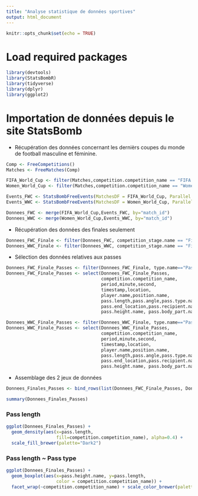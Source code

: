 ```yaml
---
title: "Analyse statistique de données sportives"
output: html_document
---
```


```r
knitr::opts_chunk$set(echo = TRUE)
```

# Load required packages

```r
library(devtools)
library(StatsBombR)
library(tidyverse)
library(dplyr)
library(ggplot2)
```

# Importation de données depuis le site  **StatsBomb**

- Récupération des données concernant les dernièrs coupes du monde de football masculine et féminine.

```r
Comp <- FreeCompetitions()
Matches <- FreeMatches(Comp)

FIFA_World_Cup <- filter(Matches,competition.competition_name == "FIFA World Cup")
Women_World_Cup <- filter(Matches,competition.competition_name == "Women's World Cup")

Events_FWC <- StatsBombFreeEvents(MatchesDF = FIFA_World_Cup, Parallel = T)
Events_WWC <- StatsBombFreeEvents(MatchesDF = Women_World_Cup, Parallel = T)
```
```r
Donnees_FWC <- merge(FIFA_World_Cup,Events_FWC, by="match_id")
Donnees_WWC <- merge(Women_World_Cup,Events_WWC, by="match_id")
```

- Récupération des données des finales seulement

```r
Donnees_FWC_Finale <- filter(Donnees_FWC, competition_stage.name == "Final")
Donnees_WWC_Finale <- filter(Donnees_WWC, competition_stage.name == "Final")
```

- Sélection des données relatives aux passes

```r
Donnees_FWC_Finale_Passes <- filter(Donnees_FWC_Finale, type.name=="Pass")
Donnees_FWC_Finale_Passes <- select(Donnees_FWC_Finale_Passes,
                                    competition.competition_name,
                                    period,minute,second,
                                    timestamp,location,
                                    player.name,position.name,
                                    pass.length,pass.angle,pass.type.name,
                                    pass.end_location,pass.recipient.name,
                                    pass.height.name, pass.body_part.name)  

Donnees_WWC_Finale_Passes <- filter(Donnees_WWC_Finale, type.name=="Pass")
Donnees_WWC_Finale_Passes <- select(Donnees_WWC_Finale_Passes,
                                    competition.competition_name,
                                    period,minute,second,
                                    timestamp,location,
                                    player.name,position.name,
                                    pass.length,pass.angle,pass.type.name,
                                    pass.end_location,pass.recipient.name,
                                    pass.height.name, pass.body_part.name)  

```

- Assemblage des 2 jeux de données

```r
Donnees_Finales_Passes <- bind_rows(list(Donnees_FWC_Finale_Passes, Donnees_WWC_Finale_Passes))
```

```r
summary(Donnees_Finales_Passes)
```


### Pass length

```r
ggplot(Donnees_Finales_Passes) +
  geom_density(aes(x=pass.length,
                   fill=competition.competition_name), alpha=0.4) +
  scale_fill_brewer(palette="Dark2")
```

### Pass length ~ Pass type

```r
ggplot(Donnees_Finales_Passes) +
  geom_boxplot(aes(x=pass.height.name, y=pass.length,
                   color = competition.competition_name)) +
  facet_wrap(~competition.competition_name) + scale_color_brewer(palette="Dark2")
```
